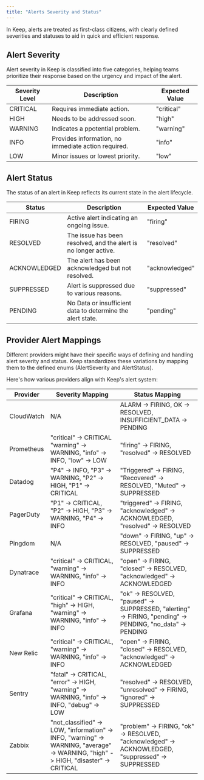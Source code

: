```yaml
---
title: "Alerts Severity and Status"
---
```


In Keep, alerts are treated as first-class citizens, with clearly defined severities and statuses to aid in quick and efficient response.


## Alert Severity
Alert severity in Keep is classified into five categories, helping teams prioritize their response based on the urgency and impact of the alert.

| Severity Level | Description                                           | Expected Value |
|----------------|-------------------------------------------------------|----------------|
| CRITICAL       | Requires immediate action.                            | "critical"     |
| HIGH           | Needs to be addressed soon.                           | "high"         |
| WARNING        | Indicates a ppotential problem.                        | "warning"      |
| INFO           | Provides information, no immediate action required.   | "info"         |
| LOW            | Minor issues or lowest priority.                      | "low"          |

## Alert Status
The status of an alert in Keep reflects its current state in the alert lifecycle.

| Status       | Description                                                                 | Expected Value |
|--------------|-----------------------------------------------------------------------------|----------------|
| FIRING       | Active alert indicating an ongoing issue.                                   | "firing"       |
| RESOLVED     | The issue has been resolved, and the alert is no longer active.             | "resolved"     |
| ACKNOWLEDGED | The alert has been acknowledged but not resolved.                           | "acknowledged" |
| SUPPRESSED   | Alert is suppressed due to various reasons.                                 | "suppressed"   |
| PENDING      | No Data or insufficient data to determine the alert state.                  | "pending"      |


## Provider Alert Mappings
Different providers might have their specific ways of defining and handling alert severity and status.
Keep standardizes these variations by mapping them to the defined enums (AlertSeverity and AlertStatus).

Here's how various providers align with Keep's alert system:

| Provider      | Severity Mapping                                                               | Status Mapping                                                                                                  |
|---------------|--------------------------------------------------------------------------------|-----------------------------------------------------------------------------------------------------------------|
| CloudWatch    | N/A                                                                            | ALARM -> FIRING, OK -> RESOLVED, INSUFFICIENT_DATA -> PENDING                                                   |
| Prometheus    | "critical" -> CRITICAL  "warning" -> WARNING, "info" -> INFO, "low" -> LOW     | "firing" -> FIRING, "resolved" -> RESOLVED                                                                     |
| Datadog       | "P4" -> INFO, "P3" -> WARNING, "P2" -> HIGH, "P1" -> CRITICAL                  | "Triggered" -> FIRING, "Recovered" -> RESOLVED, "Muted" -> SUPPRESSED                                          |
| PagerDuty     | "P1" -> CRITICAL, "P2" -> HIGH, "P3" -> WARNING, "P4" -> INFO                  | "triggered" -> FIRING, "acknowledged" -> ACKNOWLEDGED, "resolved" -> RESOLVED                                  |
| Pingdom       | N/A                                                                            | "down" -> FIRING, "up" -> RESOLVED, "paused" -> SUPPRESSED                                                      |
| Dynatrace     | "critical" -> CRITICAL, "warning" -> WARNING, "info" -> INFO                   | "open" -> FIRING, "closed" -> RESOLVED, "acknowledged" -> ACKNOWLEDGED                                         |
| Grafana       | "critical" -> CRITICAL, "high" -> HIGH, "warning" -> WARNING, "info" -> INFO   | "ok" -> RESOLVED, "paused" -> SUPPRESSED, "alerting" -> FIRING, "pending" -> PENDING, "no_data" -> PENDING     |
| New Relic     | "critical" -> CRITICAL, "warning" -> WARNING, "info" -> INFO                   | "open" -> FIRING, "closed" -> RESOLVED, "acknowledged" -> ACKNOWLEDGED                                         |
| Sentry        | "fatal" -> CRITICAL, "error" -> HIGH, "warning" -> WARNING, "info" -> INFO, "debug" -> LOW | "resolved" -> RESOLVED, "unresolved" -> FIRING, "ignored" -> SUPPRESSED |
| Zabbix        | "not_classified" -> LOW, "information" -> INFO, "warning" -> WARNING, "average" -> WARNING, "high" -> HIGH, "disaster" -> CRITICAL | "problem" -> FIRING, "ok" -> RESOLVED, "acknowledged" -> ACKNOWLEDGED, "suppressed" -> SUPPRESSED |
